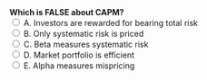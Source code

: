 ::: {.question-block}
<form onsubmit="event.preventDefault(); checkAnswer('module2_mcq_q47')" data-correct-answer="A">
<strong style="display: block;">Which is FALSE about CAPM?</strong>
<label><input type="radio" name="module2_mcq_q47" value="A"> A. Investors are rewarded for bearing total risk</label><br>
<label><input type="radio" name="module2_mcq_q47" value="B"> B. Only systematic risk is priced</label><br>
<label><input type="radio" name="module2_mcq_q47" value="C"> C. Beta measures systematic risk</label><br>
<label><input type="radio" name="module2_mcq_q47" value="D"> D. Market portfolio is efficient</label><br>
<label><input type="radio" name="module2_mcq_q47" value="E"> E. Alpha measures mispricing</label><br>
</form>
<div id="feedback-module2_mcq_q47" class="feedback" data-status="" style="display:none;">
✅ Correct: A. CAPM rewards only systematic risk, not total risk.
</div>
:::
